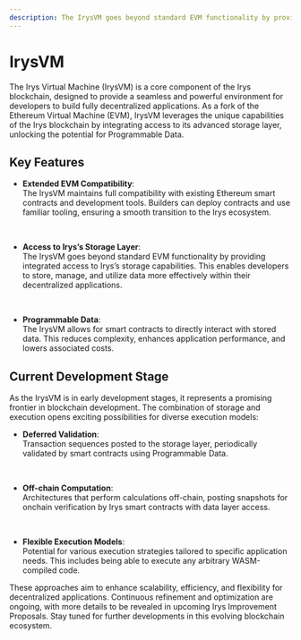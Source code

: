 ```yaml
---
description: The IrysVM goes beyond standard EVM functionality by providing integrated access to Irys’s storage capabilities.
---
```


# IrysVM

The Irys Virtual Machine (IrysVM) is a core component of the Irys blockchain, designed to provide a seamless and powerful environment for developers to build fully decentralized applications. As a fork of the Ethereum Virtual Machine (EVM), IrysVM leverages the unique capabilities of the Irys blockchain by integrating access to its advanced storage layer, unlocking the potential for Programmable Data.

## Key Features

- **Extended EVM Compatibility**:<br/>
  The IrysVM maintains full compatibility with existing Ethereum smart contracts and development tools. Builders can deploy contracts and use familiar tooling, ensuring a smooth transition to the Irys ecosystem.

  <br />

- **Access to Irys’s Storage Layer**:<br/>
  The IrysVM goes beyond standard EVM functionality by providing integrated access to Irys’s storage capabilities. This enables developers to store, manage, and utilize data more effectively within their decentralized applications.

  <br />

- **Programmable Data**:<br/>
  The IrysVM allows for smart contracts to directly interact with stored data. This reduces complexity, enhances application performance, and lowers associated costs.

## Current Development Stage

As the IrysVM is in early development stages, it represents a promising frontier in blockchain development. The combination of storage and execution opens exciting possibilities for diverse execution models:

- **Deferred Validation**:<br/>
  Transaction sequences posted to the storage layer, periodically validated by smart contracts using Programmable Data.

  <br />

- **Off-chain Computation**:<br/>
  Architectures that perform calculations off-chain, posting snapshots for onchain verification by Irys smart contracts with data layer access.

  <br />

- **Flexible Execution Models**:<br/>
  Potential for various execution strategies tailored to specific application needs. This includes being able to execute any arbitrary WASM-compiled code.

These approaches aim to enhance scalability, efficiency, and flexibility for decentralized applications. Continuous refinement and optimization are ongoing, with more details to be revealed in upcoming Irys Improvement Proposals. Stay tuned for further developments in this evolving blockchain ecosystem.
